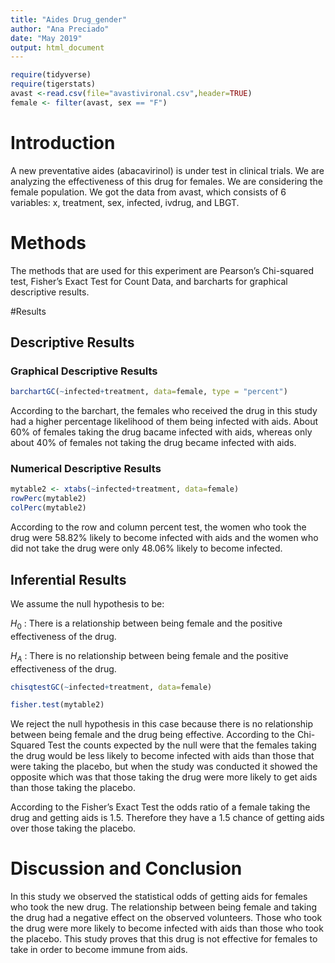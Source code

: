 ---
title: "Aides Drug_gender"
author: "Ana Preciado"
date: "May 2019"
output: html_document
---

```{r include=FALSE,echo=FALSE}
require(tidyverse)
require(tigerstats)
avast <-read.csv(file="avastivironal.csv",header=TRUE) 
female <- filter(avast, sex == "F")
```

# Introduction

<!--In this section you explain what you are trying to show.  Where did the data come from?  What is the research or other question you are trying to answer?.  If you skimp in this section expect to be marked down in your grade. Paint a picture of the project a couple of paragraphs is expected!-->

A new  preventative aides (abacavirinol) is under test in clinical trials. We are analyzing the effectiveness of this drug for females. We are considering the female population. We got the data from avast, which consists of 6 variables: x, treatment, sex, infected, ivdrug, and LBGT. 

# Methods

<!--Decide on your methods:  use "variable analysis" or other appropriate descriptors.  Make sure to choose at least one graphical method and at least one numerical method. Discuss what data manipulations may be needed for example subsetting or other binning procedures and what sort of graphical displays and inferential tools will be used!--> 

The methods that are used for this experiment are Pearson's Chi-squared test, Fisher's Exact Test for Count Data, and barcharts for graphical descriptive results.

#Results

<!--Divide this section into two sub-sections:  One for your descriptive  results and one for your inferential results.!-->

## Descriptive Results

### Graphical Descriptive Results

<!--Graphical results here.  Make sure to show your code.  Provide appropriate labels for axes, giving units if possible, and provide a good title for the graph, too.  Use the graphical results to describe the patterns if any that exist in the data as focused toward the research question. Bottom line is to explain the features of the graph that are relevant to conforming or departing to what is expected by your null hypothesis !--> 

```{r}
barchartGC(~infected+treatment, data=female, type = "percent")
```

According to the barchart, the females who received the drug in this study had a higher percentage likelihood of them being infected with aids. About 60% of females taking the drug bacame infected with aids, whereas only about 40% of females not taking the drug became infected with aids.  

### Numerical Descriptive Results

<!--Numerical results go here. Use the numerical results to describe the patterns if any that exist in the data as focused toward the research question!--> 

```{r}
mytable2 <- xtabs(~infected+treatment, data=female)
rowPerc(mytable2) 
colPerc(mytable2)
```

According to the row and column percent test, the women who took the drug were 58.82% likely to become infected with aids and the women who did not take the drug  were only 48.06% likely to become infected. 


## Inferential Results 

<!--State hypothesis clearly.  Make sure your discussion of the inferential test covers all the aspects that the test output produces, such as test statistic, p-value etc.  Make a decision about the null hypothesis, explain the assumptions on which the selected test/procedure was based, and why the chosen procedure satisfys the assumptions and is appropriate to answer the research question!-->   

We assume the null hypothesis to be: 

$H_0$ : There is a relationship between being female and the positive effectiveness of the drug.

$H_A$ : There is no relationship between being female and the positive effectiveness of the drug.
```{r}
chisqtestGC(~infected+treatment, data=female)
```
```{r}
fisher.test(mytable2)
```

We reject the null hypothesis in this case because there is no relationship between being female and the drug being effective. According to the Chi-Squared Test the counts expected by the null were that the females taking the drug would be less likely to become infected with aids than those that were taking the placebo, but when the study was conducted it showed the opposite which was that those taking the drug were more likely to get aids than those taking the placebo. 

According to the Fisher's Exact Test the odds ratio of a female taking the drug and getting aids is 1.5. Therefore they have a 1.5 chance of getting aids over those taking the placebo.

# Discussion and Conclusion

<!--Discussion and conclusion here.  If you found a relationship be sure to consider whether the relationship occurs because one of the variavbles causes the other, or whether they perhasps are related for some other reason.  Watch the chapter 6 videos from the GeorgeTown videos collection.!--> 

In this study we observed the statistical odds of getting aids for females who took the new drug. The relationship between being female and taking the drug had a negative effect on the observed volunteers. Those who took the drug were more likely to become infected with aids than those who took the placebo. This study proves that this drug is not effective for females to take in order to become immune from aids.
